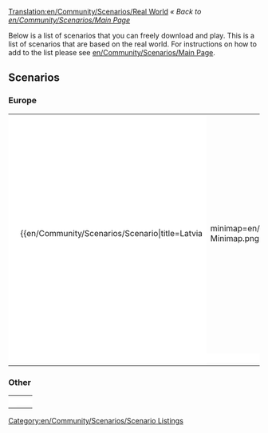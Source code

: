 [[Translation:en/Community/Scenarios/Real World]]
''« Back to [[en/Community/Scenarios/Main Page]]''

Below is a list of scenarios that you can freely download and play. This is a list of scenarios that are based on the real world. For instructions on how to add to the list please see [[en/Community/Scenarios/Main Page]].

==Scenarios==

=== Europe ===

{|
|-
|style="border:none;background:white"|
{{Page:en/Community/Scenarios/Denmark}}

|style="border:none;background:white"|
{{Page:en/Community/Scenarios/Europe}}

{{en/Community/Scenarios/Scenario|title=Latvia
|minimap=en/Community/Scenarios/Latvia Minimap.png
|screenshot=en/Community/Scenarios/Latvia Screenshot.png
|description=This Map contains the whole territory of Latvia(used a heightmap)! Due to limited aspect ratio 1:1 and 1:2 1/2 of Estonia and 1/3 Lithuania Territory. As well as small parts of Russia and Belarus.
The towns are put by their rightful coordinates! The trees and factories were placed randomly!
|difficulty=Normal
|setting=[[en/Manual/Climates]]
|size=512x512
|relief=Mixed
|towns=Normal
|industries=Normal
|realworld=[http://www.wikipedia.org/wiki/Latvia Latvia]
|version=v0.6.0 beta4
|author=Pendrokar
|download_url=http://www.tt-forums.net/download/file.php?id=87005
}} 

|style="border:none;background:white"|
{{Page:en/Community/Scenarios/German Reunification}}

|-
|style="border:none;background:white"|
{{Page:en/Community/Scenarios/Italy}}

|style="border:none;background:white"|
{{Page:en/Community/Scenarios/Iceland}}

|style="border:none;background:white"|
{{Page:en/Karlsruhe}}

|-
|style="border:none;background:white"|
{{Page:en/Community/Scenarios/The Netherlands}}

|style="border:none;background:white"|
{{Page:en/Community/Scenarios/North-West Europe}}

|style="border:none;background:white"|
{{Page:en/Oberbayern}}

|-
|style="border:none;background:white"|
{{Page:en/Süd-Rheinland-Pfalz & Saarland}}

|style="border:none;background:white"|
{{Page:en/Community/Scenarios/United Kingdom}}

|style="border:none;background:white"|
{{Page:en/Basque Country}}

|-
|style="border:none;background:white"|
{{Page:en/France}}

|style="border:none;background:white"|
{{Page:en/Community/Scenarios/Malta}}

|}

=== Other ===

{|
|-
|style="border:none;background:white"|
{{Page:en/Community/Scenarios/Alexander to Karthoum}}

|style="border:none;background:white"|
{{Page:en/Community/Scenarios/Chatham Islands}}

|style="border:none;background:white"|
{{Page:en/Community/Scenarios/Florida}}

|-
|style="border:none;background:white"|
{{Page:en/Community/Scenarios/Jamaica}}

|style="border:none;background:white"|
{{Page:en/Malaysia}}

|style="border:none;background:white"|
{{Page:en/Community/Scenarios/Tasmania}}

|-
|style="border:none;background:white"|
{{Page:en/Wake Island}}

|style="border:none;background:white"|
{{Page:en/Community/Scenarios/Australia Flat}}

|style="border:none;background:white"|
{{Page:en/Svalbard}}

|-
|style="border:none;background:white"|

|}


[[Category:en/Community/Scenarios/Scenario Listings]]